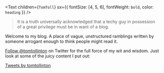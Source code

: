 <Text
  children={`TomToll`}
  sx={{ fontSize: [4, 5, 6], fontWeight: `bold`, color: `heading` }}
/>

> It is a truth universally acknowledged that a techy guy in possession of a great privilege must be in want of a blog.

Welcome to my blog. A place of vague, unstructured ramblings written by someone arrogant enough to think people might read it.

<a href="https://twitter.com/tomtollinton?ref_src=twsrc%5Etfw" className="twitter-follow-button" data-show-count="false">Follow @tomtollinton</a>
on Twitter for the full force of my wit and wisdom.
Just look at some of the juicy content I put out:

<a className="twitter-timeline" href="https://twitter.com/tomtollinton?ref_src=twsrc%5Etfw">
  Tweets by tomtollinton
</a>
